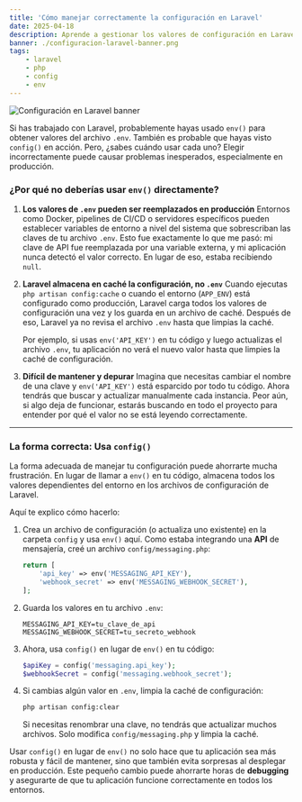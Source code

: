 ```yaml
---
title: 'Cómo manejar correctamente la configuración en Laravel'
date: 2025-04-18
description: Aprende a gestionar los valores de configuración en Laravel para evitar problemas comunes y mejorar el mantenimiento de tu aplicación.
banner: ./configuracion-laravel-banner.png
tags:
    - laravel
    - php
    - config
    - env
---
```


![Configuración en Laravel banner](./configuracion-laravel-banner.png 'Configuración en Laravel')

Si has trabajado con Laravel, probablemente hayas usado `env()` para obtener valores del archivo `.env`. También es probable que hayas visto `config()` en acción. Pero, ¿sabes cuándo usar cada uno? Elegir incorrectamente puede causar problemas inesperados, especialmente en producción.

### ¿Por qué no deberías usar `env()` directamente?

1. **Los valores de `.env` pueden ser reemplazados en producción**
   Entornos como Docker, pipelines de CI/CD o servidores específicos pueden establecer variables de entorno a nivel del sistema que sobrescriban las claves de tu archivo `.env`. Esto fue exactamente lo que me pasó: mi clave de API fue reemplazada por una variable externa, y mi aplicación nunca detectó el valor correcto. En lugar de eso, estaba recibiendo `null`.

2. **Laravel almacena en caché la configuración, no `.env`**
   Cuando ejecutas `php artisan config:cache` o cuando el entorno (`APP_ENV`) está configurado como producción, Laravel carga todos los valores de configuración una vez y los guarda en un archivo de caché. Después de eso, Laravel ya no revisa el archivo `.env` hasta que limpias la caché.

   Por ejemplo, si usas `env('API_KEY')` en tu código y luego actualizas el archivo `.env`, tu aplicación no verá el nuevo valor hasta que limpies la caché de configuración.

3. **Difícil de mantener y depurar**
   Imagina que necesitas cambiar el nombre de una clave y `env('API_KEY')` está esparcido por todo tu código. Ahora tendrás que buscar y actualizar manualmente cada instancia. Peor aún, si algo deja de funcionar, estarás buscando en todo el proyecto para entender por qué el valor no se está leyendo correctamente.

---

### La forma correcta: Usa `config()`

La forma adecuada de manejar tu configuración puede ahorrarte mucha frustración. En lugar de llamar a `env()` en tu código, almacena todos los valores dependientes del entorno en los archivos de configuración de Laravel.

Aquí te explico cómo hacerlo:

1. Crea un archivo de configuración (o actualiza uno existente) en la carpeta `config` y usa `env()` aquí. Como estaba integrando una **API** de mensajería, creé un archivo `config/messaging.php`:

   ```php
   return [
       'api_key' => env('MESSAGING_API_KEY'),
       'webhook_secret' => env('MESSAGING_WEBHOOK_SECRET'),
   ];
   ```

2. Guarda los valores en tu archivo `.env`:

   ```
   MESSAGING_API_KEY=tu_clave_de_api
   MESSAGING_WEBHOOK_SECRET=tu_secreto_webhook
   ```

3. Ahora, usa `config()` en lugar de `env()` en tu código:

   ```php
   $apiKey = config('messaging.api_key');
   $webhookSecret = config('messaging.webhook_secret');
   ```

4. Si cambias algún valor en `.env`, limpia la caché de configuración:

   ```bash
   php artisan config:clear
   ```

   Si necesitas renombrar una clave, no tendrás que actualizar muchos archivos. Solo modifica `config/messaging.php` y limpia la caché.

Usar `config()` en lugar de `env()` no solo hace que tu aplicación sea más robusta y fácil de mantener, sino que también evita sorpresas al desplegar en producción. Este pequeño cambio puede ahorrarte horas de **debugging** y asegurarte de que tu aplicación funcione correctamente en todos los entornos.
